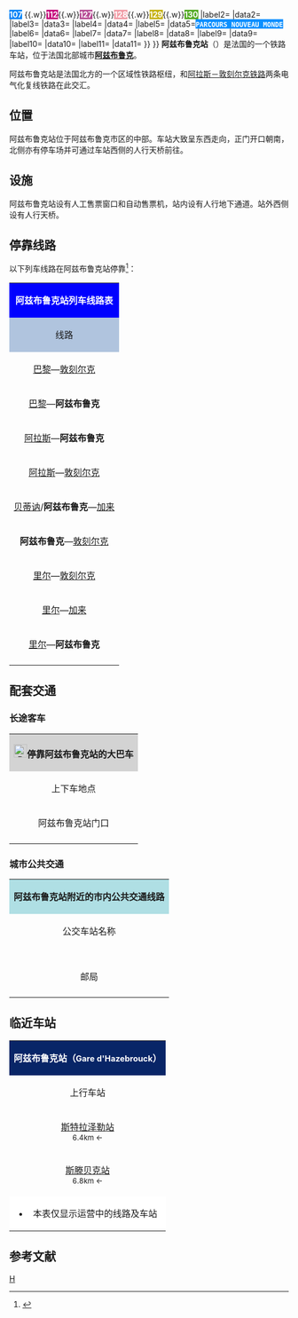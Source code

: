 {{noteTA
|G1=法国地名

}}
{{Infobox station
|symbol_right={{SNCF logo}}
|name=阿兹布鲁克站
|native_name=Gare d'Hazebrouck
|native_name_lang=fr
|image=Gare d'Hazebrouck-2012.jpg
|caption=阿兹布鲁克站主站房（2012年5月）
|borough={{FRA}}[[诺尔省|诺尔省]][[阿兹布鲁克|阿兹布鲁克]]
|address=Place de la gare,<br>59190 HAZEBROUCK
|coordinates={{coord|50|43|31|N|2|32|29|E|display=inline,title|scale:10000}}
|code=286302
|elevation=29
|architect=
|owned= {{SNCF logo}}
|structure=地面单侧式车站
|opened=1848年9月1日
|closed=
|status=使用中
|operator= {{SNCF logo}}
|lines={{link-fr|里尔－加来铁路|Ligne de Lille aux Fontinettes}}<br>[[阿拉斯－敦刻尔克铁路|阿拉斯－敦刻尔克铁路]] 
|platforms=3
|tracks=6
|type=客运车站，兼办货运业务
|services={{TGV logo}}<br>{{TER logo}}
|passengers=1,637,335人次
|pass_year=2016年<ref>{{Cite web|url=https://ressources.data.sncf.com/explore/dataset/frequentation-gares/?sort=voyageurs_2014&q=hazebrouck|title=Fréquentation en gares|accessdate=2018-09-15|author=SNCF|date=|language=fr|publisher=SNCF Open Data}}</ref>
|pass_rank=b级
|other_services_collapsible=yes
|other_services={{Infobox|child=yes
|label1={{link-fr|诺尔省城际客运|Arc-en-Ciel|Arc en Ciel 1}}
|data1=<span style="background:#008780"><span style="color:#FFFFFF">'''105'''</span></span>{{.w}}<span style="background:#ba621c"><span style="color:#FFFFFF">'''106'''</span></span>{{.w}}<span style="background:#0084F7"><span style="color:#FFFFFF">'''107'''</span></span> {{.w}}<span style="background:#c5007b"><span style="color:#FFFFFF">'''112'''</span></span>{{.w}}<span style="background:#b74e95"><span style="color:#FFFFFF">'''127'''</span></span>{{.w}}<span style="background:#f19da7"><span style="color:#FFFFFF">'''128'''</span></span>{{.w}}<span style="background:#c6b210"><span style="color:#FFFFFF">'''129'''</span></span>{{.w}}<span style="background:#55ab26"><span style="color:#FFFFFF">'''130'''</span></span>
|label2=
|data2=
|label3=
|data3=
|label4=
|data4=
|label5=
|data5=<code><span style="background:#0C90FF"><span style="color:#FFFFFF">'''PARCOURS NOUVEAU MONDE'''</span></span></code>
|label6=
|data6=
|label7=
|data7=
|label8=
|data8=
|label9=
|data9=
|label10=
|data10=
|label11=
|data11=
}}
}}
'''阿兹布鲁克站'''（{{lang-fr|Gare d'Hazebrouck}}）是法国的一个铁路车站，位于法国北部城市'''[[阿兹布鲁克|阿兹布鲁克]]'''。

阿兹布鲁克站是法国北方的一个区域性铁路枢纽，{{link-fr|里尔－加来铁路|Ligne de Lille aux Fontinettes}}和[[阿拉斯－敦刻尔克铁路|阿拉斯－敦刻尔克铁路]]两条电气化复线铁路在此交汇。

==位置==

阿兹布鲁克站位于阿兹布鲁克市区的中部。车站大致呈东西走向，正门开口朝南，北侧亦有停车场并可通过车站西侧的人行天桥前往。

==设施==

阿兹布鲁克站设有人工售票窗口和自动售票机，站内设有人行地下通道。站外西侧设有人行天桥。

== 停靠线路 ==

{{动态列表|最后更新时间：2016年11月4日。本章节内容仅供参考，不排除因施工或罢工而引发的临时性变更。欢迎修正和补充}}

以下列车线路在阿兹布鲁克站停靠<ref>{{Cite web|url=http://www.sncf.com/fr/gare/horaires/hazebrouck|title=HAZEBROUCK|accessdate=2016-11-05|author=SNCF|date=|language=法语|publisher=SNCF|archive-url=https://web.archive.org/web/20160920102735/http://www.sncf.com/fr/gare/horaires/hazebrouck|archive-date=2016-09-20|dead-url=yes}}</ref>：

{| class="wikitable" 
|colspan="5" style="background:#0000FF" align="center" |{{SNCF logo}} <span style="color:#FFFFFF">'''阿兹布鲁克站列车线路表'''</span>
|-
!style="background:#B0C4DE"| 线路
!style="background:#B0C4DE"|车种
!style="background:#B0C4DE"|上一站
!style="background:#B0C4DE"|下一站
!style="background:#B0C4DE"|大致运行频率{{noteTag|name=noteA}}
|-
|[[巴黎北站|巴黎]]—[[敦刻尔克站|敦刻尔克]]
| rowspan="2" align="center" |{{TGV logo}}
|[[贝蒂讷站|贝蒂讷]]
|[[敦刻尔克站|敦刻尔克]]
|每天2趟左右
|-
|[[巴黎北站|巴黎]]—'''阿兹布鲁克'''
|[[贝蒂讷站|贝蒂讷]]
|（终点）
|每天1趟{{noteTag|name=noteB}}
|-
|[[阿拉斯站|阿拉斯]]—'''阿兹布鲁克'''
| rowspan="7" align="center"|{{TER-HDF logo}}
|[[伊斯贝尔格站|伊斯贝尔格]]/[[蒂恩讷站|蒂恩讷]]
|（终点）
|每天13趟左右
|-
|[[阿拉斯站|阿拉斯]]—[[敦刻尔克站|敦刻尔克]]
|[[贝蒂讷站|贝蒂讷]]/[[伊斯贝尔格站|伊斯贝尔格]]
|[[敦刻尔克站|敦刻尔克]]
|每天1趟{{noteTag|name=noteB}}
|-
|[[贝蒂讷站|贝蒂讷]]/'''阿兹布鲁克'''—[[加来城站|加来]]
|[[斯滕贝克站|斯滕贝克]]/（起点）
|[[埃布林盖姆站|埃布林盖姆]]
|每天2趟左右
|-
|'''阿兹布鲁克'''—[[敦刻尔克站|敦刻尔克]]
|（起点）
|[[卡塞勒站|卡塞勒]]/[[阿梅克站|阿梅克]]
|每天2~4趟
|-
|[[里尔弗朗德站|里尔]]—[[敦刻尔克站|敦刻尔克]]
|[[阿尔芒蒂耶尔站|阿尔芒蒂耶尔]]/[[拜约勒站|拜约勒]]/[[斯特拉泽勒站|斯特拉泽勒]]
|[[卡塞勒站|卡塞勒]]/[[阿梅克站|阿梅克]]
|每天7~20趟
|-
|[[里尔弗朗德站|里尔]]—[[加来城站|加来]]
|[[阿尔芒蒂耶尔站|阿尔芒蒂耶尔]]/[[拜约勒站|拜约勒]]/[[斯特拉泽勒站|斯特拉泽勒]]
|[[埃布林盖姆站|埃布林盖姆]]/[[圣奥梅尔站|圣奥梅尔]]
|每天11趟左右
|-
|[[里尔弗朗德站|里尔]]—'''阿兹布鲁克'''
|[[阿尔芒蒂耶尔站|阿尔芒蒂耶尔]]/[[拜约勒站|拜约勒]]/[[斯特拉泽勒站|斯特拉泽勒]]
|（终点）
|每天8趟左右
|-
|colspan="5" style="background:#FFFFFF"|{{noteFoot|1=
{{noteTag|name=noteA|1=在本栏中，往返1次为"1趟"；除特别标明外，其数据仅工作日有效，周末及节假日列车数量可能会减少或停运}}
{{noteTag|name=noteB|1=周末及节假日停运}}
}}
|}

==配套交通==
===长途客车===

{| class="wikitable" 
|colspan="3" align="center" style="background:#D3D3D3" |[[File:BSicon_BUS.svg|24x24px]]'''停靠阿兹布鲁克站的大巴车'''
|-
!align="center" |上下车地点
!align="center" |运营单位
!align="center" |主要目的地{{noteTag|name=noteA}}
|-
| rowspan="2" align="center" |阿兹布鲁克站门口
|align="center" |{{link-fr|诺尔省城际客运|Réseau interurbain du Nord}}<br>Arc en Ciel-1
|
<span style="background:#008780"><span style="color:#FFFFFF">'''105'''</span></span> [[阿尔迪福尔|阿尔迪福尔]]{{.w}}[[沃尔穆|沃尔穆]]{{.w}}[[圣锡韦斯特卡佩勒|圣锡韦斯特卡佩勒]]{{.w}}[[沃尔穆|沃尔穆]]{{.w}}[[敦刻尔克|敦刻尔克]]<br>
<span style="background:#ba621c"><span style="color:#FFFFFF">'''106'''</span></span> [[斯滕贝克|斯滕贝克]]{{.w}}[[莫尔贝克|莫尔贝克]]{{.w}}[[利斯河畔艾尔|利斯河畔艾尔]]{{noteTag|name=noteD}}<br>
<span style="background:#0084F7"><span style="color:#FFFFFF">'''107'''</span></span> [[埃克_(敦刻尔克区)|埃克]]{{.w}}[[博舍普|博舍普]]{{.w}}[[斯滕福德|斯滕福德]]{{noteTag|name=noteD}}<br>
<span style="background:#c5007b"><span style="color:#FFFFFF">'''112'''</span></span> [[梅维尔|梅维尔]]{{.w}}[[埃斯泰尔|埃斯泰尔]]{{noteTag|name=noteD}}<br>
<span style="background:#b74e95"><span style="color:#FFFFFF">'''127'''</span></span> [[翁德盖姆|翁德盖姆]]{{.w}}[[卡塞勒|卡塞勒]]{{noteTag|name=noteD}}<br>
<span style="background:#f19da7"><span style="color:#FFFFFF">'''128'''</span></span> [[瓦隆卡佩勒|瓦隆卡佩勒]]{{.w}}[[斯塔普勒|斯塔普勒]]{{.w}}[[巴万绍夫|巴万绍夫]]{{.w}}[[聚伊佩讷|聚伊佩讷]]{{.w}}[[诺尔佩讷|诺尔佩讷]]{{.w}}[[比西舍尔|比西舍尔]]{{noteTag|name=noteD}}<br>
<span style="background:#c6b210"><span style="color:#FFFFFF">'''129'''</span></span> [[塞尔屈|塞尔屈]]{{.w}}[[兰德_(诺尔省)|兰德]]{{.w}}[[布拉兰盖姆|布拉兰盖姆]]{{.w}}[[勒内斯屈尔|勒内斯屈尔]]{{noteTag|name=noteD}}<br>
<span style="background:#55ab26"><span style="color:#FFFFFF">'''130'''</span></span> [[梅里_(诺尔省)|梅里]]{{.w}}[[旧贝尔坎|旧贝尔坎]]{{.w}}[[斯特拉泽勒|斯特拉泽勒]]{{.w}}[[拜约勒_(诺尔省)|拜约勒]]{{.w}}[[普拉代勒_(诺尔省)|普拉代勒]]{{.w}}[[博尔_(诺尔省)|博尔]]{{.w}}[[阿兹布鲁克|阿兹布鲁克]]{{noteTag|name=noteD}}
|-
|align="center" |[[SNCF|SNCF]]
|''当某条铁路线施工或罢工时，SNCF可能会提供途径该线路沿途站点的大巴车''{{noteTag|name=noteB}}
|-
|colspan="3" style="background:#FFFFFF"|{{noteFoot|1=
{{noteTag|name=noteA|1=本栏不包括可以联程中转前往的目的地}}
{{noteTag|name=noteB|1=其车票可与SNCF的同线路车票通用}}
{{noteTag|name=noteD|1=周日及节假日停运}}
}}
|}

===城市公共交通===

{| class="wikitable mw-collapsible " 
|colspan="3" align="center" style="background:#AFDFE4"|<span style="background:#FFFFFF"><span style="color:#7CFC00">'''{{lang|fr|mobil'haz}}'''</span></span> '''阿兹布鲁克站附近的市内公共交通线路'''
|-
!align="center" |公交车站名称
!align="center" |位置
!align="center" |停靠线路<ref>{{Cite web|url=http://www.ville-hazebrouck.fr/vie-locale/transport-et-stationnement/les-transports-en-commun/en-mobilhaz/|title=En mobil’haz|accessdate=2016-11-05|author=Ville Hazebrouck|date=|language=法语|publisher=|archive-url=https://web.archive.org/web/20170523090819/http://www.ville-hazebrouck.fr/vie-locale/transport-et-stationnement/les-transports-en-commun/en-mobilhaz/#|archive-date=2017-05-23|dead-url=yes}}</ref>
|-
|'''{{lang|fr|La Poste}}'''<br>邮局
|阿兹布鲁克站附近
|
<code><span style="background:#0C90FF"><span style="color:#FFFFFF">'''PARCOURS NOUVEAU MONDE'''</span></span></code> （市区北部单循环线路）{{noteTag|name=noteA}}
|-
|colspan="3" style="background:#FFFFFF"|{{noteFoot|1=
{{noteTag|name=noteA|1=每天往返2趟，周日及节假日停运}}
}}
|}

==临近车站==

{|class="wikitable mw-collapsible" style="margin: 0 auto; width:42em;"
|colspan="3" style="background:#082567" align="center"|<span style="color:#FFFFFF">'''阿兹布鲁克站（<span style="font-size:11pt;">Gare d'Hazebrouck</span>）'''</span>
|-
!上行车站
!线路
!下行车站
|-
|align="center" |[[斯特拉泽勒站|斯特拉泽勒站]]<br><span style="font-size:small">6.4km ←</span>
|align="center" |'''{{link-fr|里尔－加来铁路|Ligne de Lille aux Fontinettes}}'''
|align="center" |[[埃布林盖姆站|埃布林盖姆站]]<br><span style="font-size:small">→ 9.6km</span>
|-
|align="center" |[[斯滕贝克站|斯滕贝克站]]<br><span style="font-size:small">6.8km ←</span>
|align="center" |'''[[阿拉斯－敦刻尔克铁路|阿拉斯－敦刻尔克铁路]]'''
|align="center" |[[卡塞勒站|卡塞勒站]]<br><span style="font-size:small">→ 9.6km</span>
|-
|colspan="3" style="background:#FFFFFF"|
*本表仅显示运营中的线路及车站
|}

== 参考文献 ==
{{Reflist}}

{{法国主要火车站列表}}

[[Category:诺尔省铁路车站|H]]